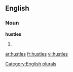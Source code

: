 
==English==

===Noun===
'''hustles'''

# {{plural of|[[hustle]]}}

[[Category:English plurals]]

[[ar:hustles]]
[[fr:hustles]]
[[vi:hustles]]